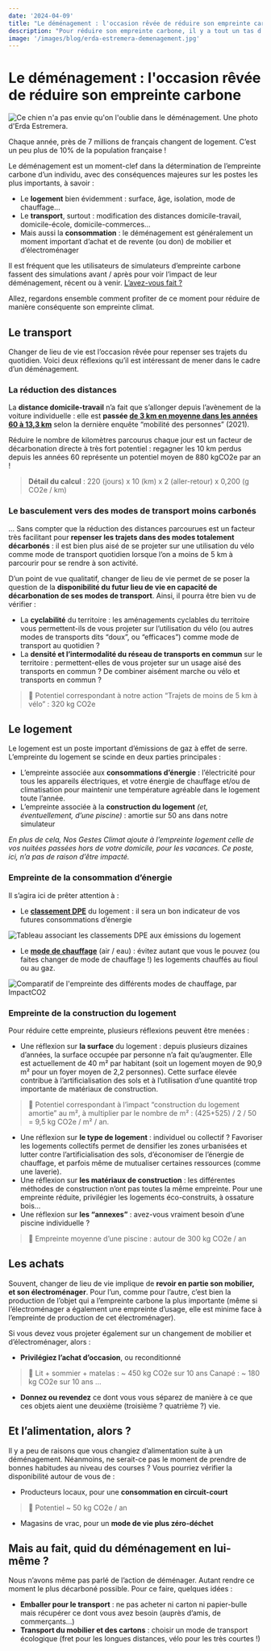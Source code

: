 ```yaml
---
date: '2024-04-09'
title: "Le déménagement : l'occasion rêvée de réduire son empreinte carbone"
description: "Pour réduire son empreinte carbone, il y a tout un tas d'actions qui demandent un changement structurel de nos modes de vie. Et si le déménagement était la parfaite occasion pour cela ?"
image: '/images/blog/erda-estremera-demenagement.jpg'
---
```


# Le déménagement : l'occasion rêvée de réduire son empreinte carbone

![Ce chien n'a pas envie qu'on l'oublie dans le déménagement. Une photo d'Erda Estremera.](/images/blog/erda-estremera-demenagement.jpg)

Chaque année, près de 7 millions de français changent de logement. C’est un peu plus de 10% de la population française !

Le déménagement est un moment-clef dans la détermination de l’empreinte carbone d’un individu, avec des conséquences majeures sur les postes les plus importants, à savoir :

- Le **logement** bien évidemment : surface, âge, isolation, mode de chauffage…
- Le **transport**, surtout : modification des distances domicile-travail, domicile-école, domicile-commerces…
- Mais aussi la **consommation** : le déménagement est généralement un moment important d’achat et de revente (ou don) de mobilier et d’électroménager

Il est fréquent que les utilisateurs de simulateurs d’empreinte carbone fassent des simulations avant / après pour voir l’impact de leur déménagement, récent ou à venir. [L’avez-vous fait ?](https://nosgestesclimat.fr/)

Allez, regardons ensemble comment profiter de ce moment pour réduire de manière conséquente son empreinte climat.

## Le transport

Changer de lieu de vie est l’occasion rêvée pour repenser ses trajets du quotidien. Voici deux réflexions qu’il est intéressant de mener dans le cadre d’un déménagement.

### La **réduction des distances**

La **distance domicile-travail** n’a fait que s’allonger depuis l’avènement de la voiture individuelle : elle est **passée [de 3 km en moyenne dans les années 60 à 13,3 km](https://www.1kmapied.com/post/trajets-domicile-travail)** selon la dernière enquête “mobilité des personnes” (2021). 

Réduire le nombre de kilomètres parcourus chaque jour est un facteur de décarbonation directe à très fort potentiel : regagner les 10 km perdus depuis les années 60 représente un potentiel moyen de 880 kgCO2e par an !

> **Détail du calcul** : 220 (jours) x 10 (km) x 2 (aller-retour) x 0,200 (g CO2e / km)

### Le basculement vers des **modes de transport moins carbonés**

… Sans compter que la réduction des distances parcourues est un facteur très facilitant pour **repenser les trajets dans des modes totalement décarbonés** : il est bien plus aisé de se projeter sur une utilisation du vélo comme mode de transport quotidien lorsque l’on a moins de 5 km à parcourir pour se rendre à son activité.

D’un point de vue qualitatif, changer de lieu de vie permet de se poser la question de la **disponibilité du futur lieu de vie en capacité de décarbonation de ses modes de transport**. Ainsi, il pourra être bien vu de vérifier :

- La **cyclabilité** du territoire : les aménagements cyclables du territoire vous permettent-ils de vous projeter sur l’utilisation du vélo (ou autres modes de transports dits “doux”, ou “efficaces”) comme mode de transport au quotidien ?
- La **densité et l’intermodalité du réseau de transports en commun** sur le territoire : permettent-elles de vous projeter sur un usage aisé des transports en commun ? De combiner aisément marche ou vélo et transports en commun ?

> 🧮 Potentiel correspondant à notre action “Trajets de moins de 5 km à vélo” : 320 kg CO2e

## Le logement

Le logement est un poste important d’émissions de gaz à effet de serre. L’empreinte du logement se scinde en deux parties principales :

- L’empreinte associée aux **consommations d’énergie** : l’électricité pour tous les appareils électriques, et votre énergie de chauffage et/ou de climatisation pour maintenir une température agréable dans le logement toute l’année.
- L’empreinte associée à la **construction du logement** _(et, éventuellement, d’une piscine)_ : amortie sur 50 ans dans notre simulateur

_En plus de cela, Nos Gestes Climat ajoute à l’empreinte logement celle de vos nuitées passées hors de votre domicile, pour les vacances. Ce poste, ici, n’a pas de raison d’être impacté._

### Empreinte de la consommation d’énergie

Il s’agira ici de prêter attention à :

- Le **[classement DPE](https://www.effy.fr/renovation-energetique/tout-connaitre-sur-le-dpe-f)** du logement : il sera un bon indicateur de vos futures consommations d’énergie

![Tableau associant les classements DPE aux émissions du logement](/images/blog/emission-co2-dpe-EFFY.png)

- Le **[mode de chauffage](https://impactco2.fr/chauffage)** (air / eau) : évitez autant que vous le pouvez (ou faites changer de mode de chauffage !) les logements chauffés au fioul ou au gaz.

![Comparatif de l'empreinte des différents modes de chauffage, par ImpactCO2](/images/blog/chauffage.png)

### Empreinte de la construction du logement

Pour réduire cette empreinte, plusieurs réflexions peuvent être menées :

- Une réflexion sur **la surface** du logement : depuis plusieurs dizaines d’années, la surface occupée par personne n’a fait qu’augmenter. Elle est actuellement de 40 m² par habitant (soit un logement moyen de 90,9 m² pour un foyer moyen de 2,2 personnes). Cette surface élevée contribue à l’artificialisation des sols et à l’utilisation d’une quantité trop importante de matériaux de construction.

> 🧮 Potentiel correspondant à l’impact “construction du logement amortie” au m², à multiplier par le nombre de m² : 
> (425+525) / 2 / 50 = 9,5 kg CO2e / m² / an.

- Une réflexion sur **le type de logement** : individuel ou collectif ? Favoriser les logements collectifs permet de densifier les zones urbanisées et lutter contre l’artificialisation des sols, d’économiser de l’énergie de chauffage, et parfois même de mutualiser certaines ressources (comme une laverie).
- Une réflexion sur **les matériaux de construction** : les différentes méthodes de construction n’ont pas toutes la même empreinte. Pour une empreinte réduite, privilégier les logements éco-construits, à ossature bois…
- Une réflexion sur **les “annexes”** : avez-vous vraiment besoin d’une piscine individuelle ?

> 🧮 Empreinte moyenne d’une piscine : autour de 300 kg CO2e / an

## Les achats

Souvent, changer de lieu de vie implique de **revoir en partie son mobilier, et son électroménager**. Pour l’un, comme pour l’autre, c’est bien la production de l’objet qui a l’empreinte carbone la plus importante (même si l’électroménager a également une empreinte d’usage, elle est minime face à l’empreinte de production de cet électroménager).

Si vous devez vous projeter également sur un changement de mobilier et d’électroménager, alors :

- **Privilégiez l’achat d’occasion**, ou reconditionné

> 🧮 Lit + sommier + matelas : ~ 450 kg CO2e sur 10 ans
> Canapé : ~ 180 kg CO2e sur 10 ans
> …

- **Donnez ou revendez** ce dont vous vous séparez de manière à ce que ces objets aient une deuxième (troisième ? quatrième ?) vie.

## Et l’alimentation, alors ?

Il y a peu de raisons que vous changiez d’alimentation suite à un déménagement. Néanmoins, ne serait-ce pas le moment de prendre de bonnes habitudes au niveau des courses ? Vous pourriez vérifier la disponibilité autour de vous de :

- Producteurs locaux, pour une **consommation en circuit-court**

> 🧮 Potentiel ~ 50 kg CO2e / an

- Magasins de vrac, pour un **mode de vie plus zéro-déchet**

## Mais au fait, quid du déménagement en lui-même ?

Nous n’avons même pas parlé de l’action de déménager. Autant rendre ce moment le plus décarboné possible. Pour ce faire, quelques idées :

- **Emballer pour le transport** : ne pas acheter ni carton ni papier-bulle mais récupérer ce dont vous avez besoin (auprès d’amis, de commerçants…)
- **Transport du mobilier et des cartons** : choisir un mode de transport écologique (fret pour les longues distances, vélo pour les très courtes !)